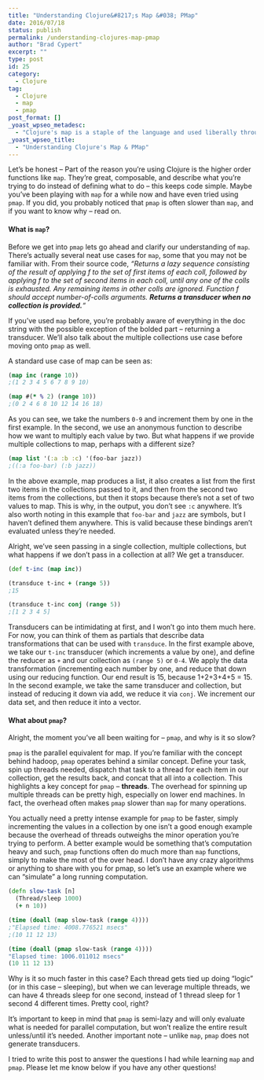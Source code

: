 ```yaml
---
title: "Understanding Clojure&#8217;s Map &#038; PMap"
date: 2016/07/18
status: publish
permalink: /understanding-clojures-map-pmap
author: "Brad Cypert"
excerpt: ""
type: post
id: 25
category:
  - Clojure
tag:
  - Clojure
  - map
  - pmap
post_format: []
_yoast_wpseo_metadesc:
  - "Clojure's map is a staple of the language and used liberally throughout the language's source code.  pmap is know for being slow. Learn why now!"
_yoast_wpseo_title:
  - "Understanding Clojure's Map & PMap"
---
```


Let’s be honest – Part of the reason you’re using Clojure is the higher order functions like `map`. They’re great, composable, and describe what you’re trying to do instead of defining what to do – this keeps code simple. Maybe you’ve been playing with `map` for a while now and have even tried using `pmap`. If you did, you probably noticed that `pmap` is often slower than `map`, and if you want to know why – read on.

#### What is `map`?

Before we get into `pmap` lets go ahead and clarify our understanding of `map`. There’s actually several neat use cases for `map`, some that you may not be familiar with. From their source code, _“Returns a lazy sequence consisting of the result of applying f to the set of first items of each coll, followed by applying f to the set of second items in each coll, until any one of the colls is exhausted. Any remaining items in other colls are ignored. Function f should accept number-of-colls arguments. **Returns a transducer when no collection is provided.**“_

If you’ve used `map` before, you’re probably aware of everything in the doc string with the possible exception of the bolded part – returning a transducer. We’ll also talk about the multiple collections use case before moving onto `pmap` as well.

A standard use case of map can be seen as:

```clojure
(map inc (range 10))
;(1 2 3 4 5 6 7 8 9 10)

(map #(* % 2) (range 10))
;(0 2 4 6 8 10 12 14 16 18)

```

As you can see, we take the numbers `0-9` and increment them by one in the first example. In the second, we use an anonymous function to describe how we want to multiply each value by two. But what happens if we provide multiple collections to map, perhaps with a different size?

```clojure
(map list '(:a :b :c) '(foo-bar jazz))
;((:a foo-bar) (:b jazz))

```

In the above example, map produces a list, it also creates a list from the first two items in the collections passed to it, and then from the second two items from the collections, but then it stops because there’s not a set of two values to map. This is why, in the output, you don’t see `:c` anywhere. It’s also worth noting in this example that `foo-bar` and `jazz` are symbols, but I haven’t defined them anywhere. This is valid because these bindings aren’t evaluated unless they’re needed.

Alright, we’ve seen passing in a single collection, multiple collections, but what happens if we don’t pass in a collection at all? We get a transducer.

```clojure
(def t-inc (map inc))

(transduce t-inc + (range 5))
;15

(transduce t-inc conj (range 5))
;[1 2 3 4 5]

```

Transducers can be intimidating at first, and I won’t go into them much here. For now, you can think of them as partials that describe data transformations that can be used with `transduce`. In the first example above, we take our `t-inc` transducer (which increments a value by one), and define the reducer as `+` and our collection as `(range 5)` or `0-4`. We apply the data transformation (incrementing each number by one, and reduce that down using our reducing function. Our end result is 15, because 1+2+3+4+5 = 15. In the second example, we take the same transducer and collection, but instead of reducing it down via add, we reduce it via `conj`. We increment our data set, and then reduce it into a vector.

#### What about `pmap`?

Alright, the moment you’ve all been waiting for – `pmap`, and why is it so slow?

`pmap` is the parallel equivalent for map. If you’re familiar with the concept behind hadoop, `pmap` operates behind a similar concept. Define your task, spin up threads needed, dispatch that task to a thread for each item in our collection, get the results back, and concat that all into a collection. This highlights a key concept for `pmap` – **threads**. The overhead for spinning up multiple threads can be pretty high, especially on lower end machines. In fact, the overhead often makes `pmap` slower than `map` for many operations.

You actually need a pretty intense example for `pmap` to be faster, simply incrementing the values in a collection by one isn’t a good enough example because the overhead of threads outweighs the minor operation you’re trying to perform. A better example would be something that’s computation heavy and such, `pmap` functions often do much more than `map` functions, simply to make the most of the over head. I don’t have any crazy algorithms or anything to share with you for pmap, so let’s use an example where we can “simulate” a long running computation.

```clojure
(defn slow-task [n]
  (Thread/sleep 1000)
  (+ n 10))

(time (doall (map slow-task (range 4))))
;"Elapsed time: 4008.776521 msecs"
;(10 11 12 13)

(time (doall (pmap slow-task (range 4))))
"Elapsed time: 1006.011012 msecs"
(10 11 12 13)
```

Why is it so much faster in this case? Each thread gets tied up doing “logic” (or in this case – sleeping), but when we can leverage multiple threads, we can have 4 threads sleep for one second, instead of 1 thread sleep for 1 second 4 different times. Pretty cool, right?

It’s important to keep in mind that `pmap` is semi-lazy and will only evaluate what is needed for parallel computation, but won’t realize the entire result unless/until it’s needed. Another important note – unlike `map`, `pmap` does not generate transducers.

I tried to write this post to answer the questions I had while learning `map` and `pmap`. Please let me know below if you have any other questions!
